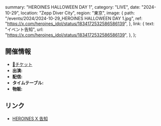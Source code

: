   summary: "HEROINES HALLOWEEN DAY 1",
  category: "LIVE",
  date: "2024-10-29",
  location: "Zepp Diver City",
  region: "東京",
  image: {
    path: "/events/2024/2024-10-29_HEROINES HALLOWEEN DAY 1.jpg",
    ref: "https://x.com/heroines_idol/status/1834172532586586139",
  },
  link: {
    text: "イベント告知",
    url: "https://x.com/heroines_idol/status/1834172532586586139",
  },
};

## 開催情報

- [🎫チケット](https://ticketdive.com/event/heroineshalloween2410)
- **出演:**
- **配信:**
- **タイムテーブル:**
- **物販:**

## リンク

- [HEROINES X 告知](https://x.com/heroines_idol/status/1834172532586586139)
